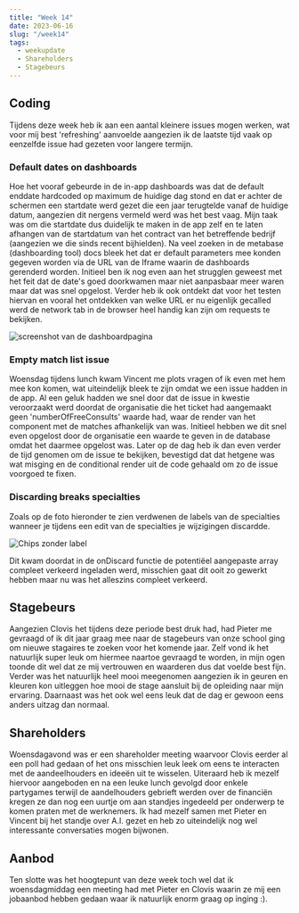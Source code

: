 ```yaml
---
title: "Week 14"
date: 2023-06-16
slug: "/week14"
tags:
  - weekupdate
  - Shareholders
  - Stagebeurs
---
```


## Coding

Tijdens deze week heb ik aan een aantal kleinere issues mogen werken, wat voor mij best 'refreshing' aanvoelde aangezien ik de laatste tijd vaak op eenzelfde issue had gezeten voor langere termijn.

### Default dates on dashboards

Hoe het vooraf gebeurde in de in-app dashboards was dat de default enddate hardcoded op maximum de huidige dag stond en dat er achter de schermen een startdate werd gezet die een jaar terugtelde vanaf de huidige datum, aangezien dit nergens vermeld werd was het best vaag.
Mijn taak was om die startdate dus duidelijk te maken in de app zelf en te laten afhangen van de startdatum van het contract van het betreffende bedrijf (aangezien we die sinds recent bijhielden).
Na veel zoeken in de metabase (dashboarding tool) docs bleek het dat er default parameters mee konden gegeven worden via de URL van de Iframe waarin de dashboards gerenderd worden.
Initieel ben ik nog even aan het strugglen geweest met het feit dat de date's goed doorkwamen maar niet aanpasbaar meer waren maar dat was snel opgelost.
Verder heb ik ook ontdekt dat voor het testen hiervan en vooral het ontdekken van welke URL er nu eigenlijk gecalled werd de network tab in de browser heel handig kan zijn om requests te bekijken.

![screenshot van de dashboardpagina](./dashboards.png)

### Empty match list issue

Woensdag tijdens lunch kwam Vincent me plots vragen of ik even met hem mee kon komen, wat uiteindelijk bleek te zijn omdat we een issue hadden in de app.
Al een geluk hadden we snel door dat de issue in kwestie veroorzaakt werd doordat de organisatie die het ticket had aangemaakt geen 'numberOfFreeConsults' waarde had, waar de render van het component met de matches afhankelijk van was.
Initieel hebben we dit snel even opgelost door de organisatie een waarde te geven in de database omdat het daarmee opgelost was.
Later op de dag heb ik dan even verder de tijd genomen om de issue te bekijken, bevestigd dat dat hetgene was wat misging en de conditional render uit de code gehaald om zo de issue voorgoed te fixen.

### Discarding breaks specialties

Zoals op de foto hieronder te zien verdwenen de labels van de specialties wanneer je tijdens een edit van de specialties je wijzigingen discardde.

![Chips zonder label](./brokenChips.png)

Dit kwam doordat in de onDiscard functie de potentiëel aangepaste array compleet verkeerd ingeladen werd, misschien gaat dit ooit zo gewerkt hebben maar nu was het alleszins compleet verkeerd.

## Stagebeurs

Aangezien Clovis het tijdens deze periode best druk had, had Pieter me gevraagd of ik dit jaar graag mee naar de stagebeurs van onze school ging om nieuwe stagaires te zoeken voor het komende jaar.
Zelf vond ik het natuurlijk super leuk om hiermee naartoe gevraagd te worden, in mijn ogen toonde dit wel dat ze mij vertrouwen en waarderen dus dat voelde best fijn.
Verder was het natuurlijk heel mooi meegenomen aangezien ik in geuren en kleuren kon uitleggen hoe mooi de stage aansluit bij de opleiding naar mijn ervaring.
Daarnaast was het ook wel eens leuk dat de dag er gewoon eens anders uitzag dan normaal.

## Shareholders

Woensdagavond was er een shareholder meeting waarvoor Clovis eerder al een poll had gedaan of het ons misschien leuk leek om eens te interacten met de aandeelhouders en ideeën uit te wisselen.
Uiteraard heb ik mezelf hiervoor aangeboden en na een leuke lunch gevolgd door enkele partygames terwijl de aandelhouders gebrieft werden over de financiën kregen ze dan nog een uurtje om aan standjes ingedeeld per onderwerp te komen praten met de werknemers.
Ik had mezelf samen met Pieter en Vincent bij het standje over A.I. gezet en heb zo uiteindelijk nog wel interessante conversaties mogen bijwonen.

## Aanbod

Ten slotte was het hoogtepunt van deze week toch wel dat ik woensdagmiddag een meeting had met Pieter en Clovis waarin ze mij een jobaanbod hebben gedaan waar ik natuurlijk enorm graag op inging :).

